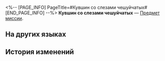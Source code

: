 <%-- [PAGE_INFO]
PageTitle=#Кувшин со слезами чешуйчатых#
[END_PAGE_INFO] --%>
{{Предмет Инфобокс
|id          = 140184
|Изображение = Предмет Кувшин со слезами чешуйчатых.png
|Тип         = Предмет миссии
|Инвентарь   = Миссии
|Редкость    = 3
|Эффект      = 
|Описание    = Камень неизвестного происхождения. Говорят, это жемчуг, сформированный из слёз чешуйчатых, очень популярен среди иномирцев.<br />''Раньше в древнем море обитали чешуйчатые, способные жить тысячелетиями. Их слезинки превращались в жемчужины, которые излучали рассеивающий свет.''
}}
'''Кувшин со слезами чешуйчатых''' — [[Предмет миссии]].

==На других языках==
{{На других языках
|en   = A Bottle of Draconic Tears
|zhs  = 一罐「鲛人泪」
|zht  = 一罐「鮫人淚」
|ja   = 「鮫人涙」1缶
|ko   = 「인어 눈물」 한 병
|es   = Botella con lágrimas de draco
|fr   = Bouteille de larmes draconiques
|ru   = Кувшин со слезами чешуйчатых
|th   = ขวด "Draconic Tear"
|vi   = Một Hũ "Nước Mắt Người Cá"
|de   = Eine Flasche mit Drachentränen
|id   = Sebotol "Draconic Tear"
|pt   = Garrafa de Lágrimas Dracônicas
}}

==История изменений==
{{История изменений|3.5}}